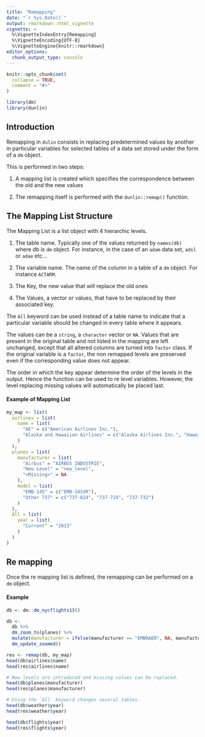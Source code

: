 ```yaml
---
title: "Remapping"
date: "`r Sys.Date()`"
output: rmarkdown::html_vignette
vignette: >
  %\VignetteIndexEntry{Remapping}
  %\VignetteEncoding{UTF-8}
  %\VignetteEngine{knitr::rmarkdown}
editor_options: 
  chunk_output_type: console
---
```


```r
knitr::opts_chunk$set(
  collapse = TRUE,
  comment = "#>"
)

library(dm)
library(dunlin)
```

## Introduction

Remapping in `dulin` consists in replacing predetermined values by another in particular variables for selected tables of a data set stored under the form of a `dm` object. 

This is performed in two steps: 

1. A mapping list is created which specifies the correspondence between the old and the new values

2. The remapping itself is performed with the `dunlin::remap()` function.

## The Mapping List Structure

The Mapping List is a list object with 4 hierarchic levels. 

1. The table name. Typically one of the values returned by `names(db)` where db is `dm` object. For instance, in the case of an `adam` data set, `adsl` or `adae` etc...

2. The variable name. The name of the column in a table of a `dm` object. For instance `ACTARM`.

3. The Key, the new value that will replace the old ones

4. The Values, a vector or values, that have to be replaced by their associated key.
 
The `All` keyword can be used instead of a table name to indicate that a particular variable should be changed in every
table where it appears.
 
The values can be a `string`, a `character` vector or `NA`. Values that are present in the original table and not listed
in the mapping are left unchanged, except that all altered columns are turned into `factor` class. If the original
variable is a `factor`, the non remapped levels are preserved even if the corresponding value does not appear.

The order in which the key appear determine the order of the levels in the output. Hence the function can be used to re
level variables. However, the level replacing missing values will automatically be placed last.
 
#### Example of Mapping List

```r

my_map <- list(
  airlines = list(
    name = list(
      "AE" = c("American Airlines Inc."),
      "Alaska and Hawaiian Airlines" = c("Alaska Airlines Inc.", "Hawaiian Airlines Inc.")
    )
  ),
  planes = list(
    manufacturer = list(
      "Airbus" = "AIRBUS INDUSTRIE",
      "New Level" = "new_level",
      "<Missing>" = NA
    ),
    model = list(
      "EMB-145" = c("EMB-145XR"),
      "Other 737" = c("737-824", "737-724", "737-732")
    )
  ),
  All = list(
    year = list(
      "Current" = "2013"
    )
  )
)
```
 

## Re mapping
 
Once the re mapping list is defined, the remapping can be performed on a `dm` object.

#### Example

```r

db <- dm::dm_nycflights13()

db <-
  db %>%
  dm_zoom_to(planes) %>%
  mutate(manufacturer = ifelse(manufacturer == "EMBRAER", NA, manufacturer)) %>%
  dm_update_zoomed()

res <- remap(db, my_map)
head(db$airlines$name)
head(res$airlines$name)

# New levels are introduced and missing values can be replaced.
head(db$planes$manufacturer)
head(res$planes$manufacturer)

# Using the `All` keyword changes several tables.
head(db$weather$year)
head(res$weather$year)

head(db$flights$year)
head(res$flights$year)
```
